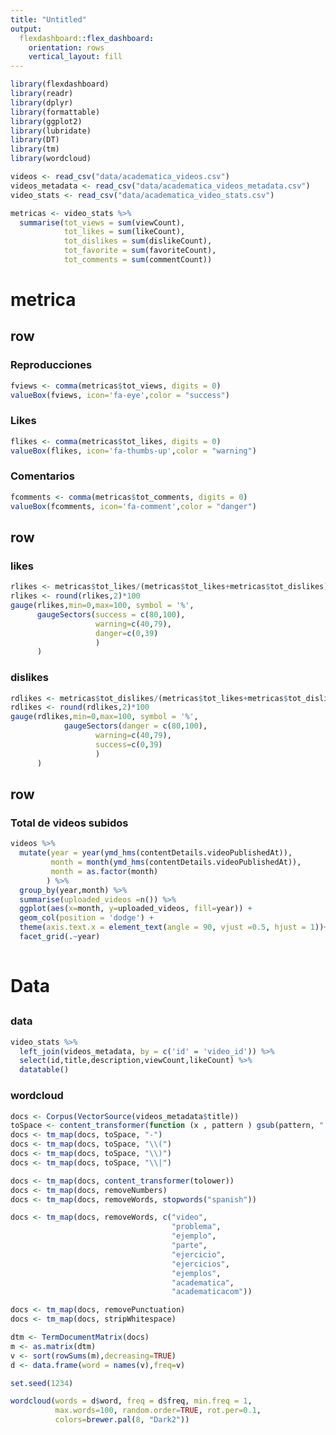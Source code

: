 ```yaml
---
title: "Untitled"
output: 
  flexdashboard::flex_dashboard:
    orientation: rows
    vertical_layout: fill
---
```


```r
library(flexdashboard)
library(readr)
library(dplyr)
library(formattable)
library(ggplot2)
library(lubridate)
library(DT)
library(tm)
library(wordcloud)
```

```r
videos <- read_csv("data/academatica_videos.csv")
videos_metadata <- read_csv("data/academatica_videos_metadata.csv")
video_stats <- read_csv("data/academatica_video_stats.csv")

```

```r
metricas <- video_stats %>%
  summarise(tot_views = sum(viewCount),
            tot_likes = sum(likeCount),
            tot_dislikes = sum(dislikeCount),
            tot_favorite = sum(favoriteCount),
            tot_comments = sum(commentCount))
```



# metrica {data-icon=fa-ruler}

row
-----------------

### Reproducciones

```r
fviews <- comma(metricas$tot_views, digits = 0)
valueBox(fviews, icon='fa-eye',color = "success")
```


### Likes

```r
flikes <- comma(metricas$tot_likes, digits = 0)
valueBox(flikes, icon='fa-thumbs-up',color = "warning")
```

### Comentarios

```r
fcomments <- comma(metricas$tot_comments, digits = 0)
valueBox(fcomments, icon='fa-comment',color = "danger")
```


row
-----------------

### likes

```r
rlikes <- metricas$tot_likes/(metricas$tot_likes+metricas$tot_dislikes)
rlikes <- round(rlikes,2)*100
gauge(rlikes,min=0,max=100, symbol = '%',
      gaugeSectors(success = c(80,100),
                   warning=c(40,79),
                   danger=c(0,39)
                   )
      )
```


### dislikes

```r
rdlikes <- metricas$tot_dislikes/(metricas$tot_likes+metricas$tot_dislikes)
rdlikes <- round(rdlikes,2)*100
gauge(rdlikes,min=0,max=100, symbol = '%',
            gaugeSectors(danger = c(80,100),
                   warning=c(40,79),
                   success=c(0,39)
                   )
      )
```

row
----------------

### Total de videos subidos

```r
videos %>%
  mutate(year = year(ymd_hms(contentDetails.videoPublishedAt)),
         month = month(ymd_hms(contentDetails.videoPublishedAt)),        year = as.factor(year),
         month = as.factor(month)
        ) %>% 
  group_by(year,month) %>%
  summarise(uploaded_videos =n()) %>%
  ggplot(aes(x=month, y=uploaded_videos, fill=year)) +
  geom_col(position = 'dodge') +
  theme(axis.text.x = element_text(angle = 90, vjust =0.5, hjust = 1))+
  facet_grid(.~year)
        
```

# Data {data-icon='fa-database'}

## {.tabset}

### data

```r
video_stats %>%
  left_join(videos_metadata, by = c('id' = 'video_id')) %>%
  select(id,title,description,viewCount,likeCount) %>%
  datatable()
```


### wordcloud

```r
docs <- Corpus(VectorSource(videos_metadata$title))
toSpace <- content_transformer(function (x , pattern ) gsub(pattern, " ", x))
docs <- tm_map(docs, toSpace, "-")
docs <- tm_map(docs, toSpace, "\\(")
docs <- tm_map(docs, toSpace, "\\)")
docs <- tm_map(docs, toSpace, "\\|")

docs <- tm_map(docs, content_transformer(tolower))
docs <- tm_map(docs, removeNumbers)
docs <- tm_map(docs, removeWords, stopwords("spanish"))

docs <- tm_map(docs, removeWords, c("video", 
                                    "problema",
                                    "ejemplo",
                                    "parte",
                                    "ejercicio",
                                    "ejercicios",
                                    "ejemplos",
                                    "academatica",
                                    "academaticacom")) 

docs <- tm_map(docs, removePunctuation)
docs <- tm_map(docs, stripWhitespace)

dtm <- TermDocumentMatrix(docs)
m <- as.matrix(dtm)
v <- sort(rowSums(m),decreasing=TRUE)
d <- data.frame(word = names(v),freq=v)

set.seed(1234)

wordcloud(words = d$word, freq = d$freq, min.freq = 1,
          max.words=100, random.order=TRUE, rot.per=0.1, 
          colors=brewer.pal(8, "Dark2"))
```

